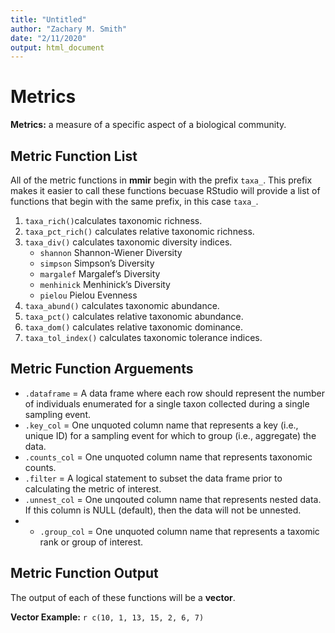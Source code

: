 ```yaml
---
title: "Untitled"
author: "Zachary M. Smith"
date: "2/11/2020"
output: html_document
---
```


# Metrics

__Metrics:__ a measure of a specific aspect of a biological community.

## Metric Function List

All of the metric functions in __mmir__ begin with the prefix `taxa_`. This prefix makes it easier to call these functions becuase RStudio will provide a list of functions that begin with the same prefix, in this case `taxa_`.

1. `taxa_rich()`calculates taxonomic richness.
2. `taxa_pct_rich()` calculates relative taxonomic richness.
3. `taxa_div()` calculates taxonomic diversity indices.
    + `shannon` Shannon-Wiener Diversity
    + `simpson` Simpson's Diversity
    + `margalef` Margalef's Diversity
    + `menhinick` Menhinick's Diversity
    + `pielou` Pielou Evenness
4. `taxa_abund()` calculates taxonomic abundance.
5. `taxa_pct()` calculates relative taxonomic abundance.
6. `taxa_dom()` calculates relative taxonomic dominance.
7. `taxa_tol_index()` calculates taxonomic tolerance indices.

## Metric Function Arguements

- `.dataframe` = A data frame where each row should represent the number of individuals enumerated for a single taxon collected during a single sampling event.
- `.key_col` = One unquoted column name that represents a key (i.e., unique ID) for a sampling event for which to group (i.e., aggregate) the data.
- `.counts_col` = One unquoted column name that represents taxonomic counts.
- `.filter` = A logical statement to subset the data frame prior to calculating the metric of interest.
- `.unnest_col` = One unqouted column name that represents nested data. If this column is NULL (default), then the data will not be unnested.
- * `.group_col` = One unquoted column name that represents a taxomic rank or group of interest.

## Metric Function Output

The output of each of these functions will be a __vector__.

__Vector Example:__ `r c(10, 1, 13, 15, 2, 6, 7)`
